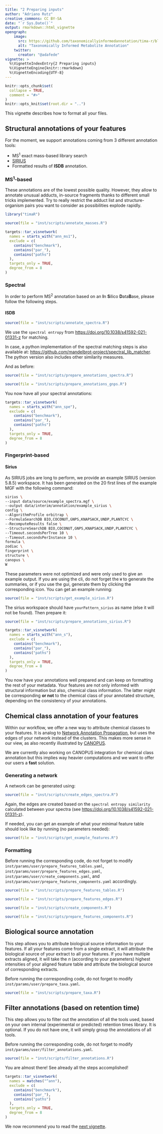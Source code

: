 ```yaml
---
title: "2 Preparing inputs"
author: "Adriano Rutz"
creative_commons: CC BY-SA
date: "`r Sys.Date()`"
output: rmarkdown::html_vignette
opengraph:
    image:
      src: https://github.com/taxonomicallyinformedannotation/tima-r/blob/main/man/figures/logo.svg
      alt: "Taxonomically Informed Metabolite Annotation"
    twitter:
      creator: "@adafede"
vignette: >
  %\VignetteIndexEntry{2 Preparing inputs}
  %\VignetteEngine{knitr::rmarkdown}
  %\VignetteEncoding{UTF-8}
---
```


```r
knitr::opts_chunk$set(
  collapse = TRUE,
  comment = "#>"
)
knitr::opts_knit$set(root.dir = "..")
```

This vignette describes how to format all your files.

## Structural annotations of your features

For the moment, we support annotations coming from 3 different annotation tools:

<!-- * [GNPS](https://gnps.ucsd.edu) -->
* MS^1^ exact mass-based library search
* [SIRIUS](https://bio.informatik.uni-jena.de/software/sirius)
* Formatted results of **ISDB** annotation.

### MS^1^-based

These annotations are of the lowest possible quality.
However, they allow to annotate unusual adducts, in-source fragments thanks to different small tricks implemented.
Try to really restrict the adduct list and structure-organism pairs you want to consider as possibilities explode rapidly.

```r
library("timaR")
```

```r
source(file = "inst/scripts/annotate_masses.R")
```

```r
targets::tar_visnetwork(
  names = starts_with("ann_ms1"),
  exclude = c(
    contains("benchmark"),
    contains("par_"),
    contains("paths")
  ),
  targets_only = TRUE,
  degree_from = 8
)
```

### Spectral

In order to perform MS^2^ annotation based on an **I**n **S**ilico **D**ata**B**ase, please follow the following steps.

#### ISDB

```r
source(file = "inst/scripts/annotate_spectra.R")
```

We use the `spectral entropy` from <https://doi.org/10.1038/s41592-021-01331-z> for matching.

In case, a python implementation of the spectral matching steps is also available at: <https://github.com/mandelbrot-project/spectral_lib_matcher>.
The python version also includes other similarity measures.

And as before:

```r
source(file = "inst/scripts/prepare_annotations_spectra.R")
```

<!-- #### GNPS -->
<!-- We also provide an example GNPS job id, which is: `41c6068e905d482db5698ad81d145d7c` -->
<!-- Before running the corresponding code, do not forget to modify `inst/params/user/prepare_*yourAnnotationTool*.yaml`. -->
<!-- Depending on the annotation tool you used, you can format its results using: -->

```r
source(file = "inst/scripts/prepare_annotations_gnps.R")
```

You now have all your spectral annotations:

```r
targets::tar_visnetwork(
  names = starts_with("ann_spe"),
  exclude = c(
    contains("benchmark"),
    contains("par_"),
    contains("paths")
  ),
  targets_only = TRUE,
  degree_from = 8
)
```

### Fingerprint-based

#### Sirius

As SIRIUS jobs are long to perform, we provide an example SIRIUS (version 5.8.5) workspace.
It has been generated on the 20 first lines of the example MGF with the following command:

```bash
sirius \
--input data/source/example_spectra.mgf \
--output data/interim/annotation/example_sirius \
config \
--AlgorithmProfile orbitrap \
--FormulaSearchDB BIO,COCONUT,GNPS,KNAPSACK,UNDP,PLANTCYC \
--RecomputeResults false \
--StructureSearchDB BIO,COCONUT,GNPS,KNAPSACK,UNDP,PLANTCYC \
--Timeout.secondsPerTree 10 \
--Timeout.secondsPerInstance 10 \
formula \
zodiac \
fingerprint \
structure \
canopus \
W
```

These parameters were not optimized and were only used to give an example output.
If you are using the cli, do not forget the `W` to generate the summaries, or if you use the gui, generate them by clicking the corresponding icon.
You can get an example running:

```r
source(file = "inst/scripts/get_example_sirius.R")
```

The sirius workspace should have `yourPattern_sirius` as name (else it will not be found).
Then prepare it:

```r
source(file = "inst/scripts/prepare_annotations_sirius.R")
```

```r
targets::tar_visnetwork(
  names = starts_with("ann_s"),
  exclude = c(
    contains("benchmark"),
    contains("par_"),
    contains("paths")
  ),
  targets_only = TRUE,
  degree_from = 8
)
```

You now have your annotations well prepared and can keep on formatting the rest of your metadata.
Your features are not only informed with structural information but also, chemical class information.
The latter might be corresponding **or not** to the chemical class of your annotated structure, depending on the consistency of your annotations.

## Chemical class annotation of your features

Within our workflow, we offer a new way to attribute chemical classes to your features.
It is analog to [Network Annotation Propagation](https://ccms-ucsd.github.io/GNPSDocumentation/nap/), but uses the edges of your network instead of the clusters.
This makes more sense in our view, as also recently illustrated by [CANOPUS](https://doi.org/10.1038/s41587-020-0740-8).

<!-- All steps can take both manual inputs or GNPS metadata directly from your GNPS job ID. -->

We are currently also working on CANOPUS integration for chemical class annotation but this implies way heavier computations and we want to offer our users a **fast** solution.

### Generating a network

A network can be generated using:

```r
source(file = "inst/scripts/create_edges_spectra.R")
```

Again, the edges are created based on the `spectral entropy similarity` calculated between your spectra (see <https://doi.org/10.1038/s41592-021-01331-z>).

If needed, you can get an example of what your minimal feature table should look like by running (no parameters needed):

```r
source(file = "inst/scripts/get_example_features.R")
```

### Formatting

Before running the corresponding code, do not forget to modify `inst/params/user/prepare_features_tables.yaml`, `inst/params/user/prepare_features_edges.yaml`, `inst/params/user/create_components.yaml`, and `inst/params/user/prepare_features_components.yaml` accordingly.

```r
source(file = "inst/scripts/prepare_features_tables.R")
```

```r
source(file = "inst/scripts/prepare_features_edges.R")
```

```r
source(file = "inst/scripts/create_components.R")
```

```r
source(file = "inst/scripts/prepare_features_components.R")
```

## Biological source annotation

This step allows you to attribute biological source information to your features.
If all your features come from a single extract, it will attribute the biological source of your extract to all your features.
If you have multiple extracts aligned, it will take the *n* (according to your parameters) highest intensities of your aligned feature table and attribute the biological source of corresponding extracts.
<!-- It can take both manual inputs or GNPS metadata directly from your GNPS job ID. -->

Before running the corresponding code, do not forget to modify `inst/params/user/prepare_taxa.yaml`.

```r
source(file = "inst/scripts/prepare_taxa.R")
```

## Filter annotations (based on retention time)

This step allows you to filter out the annotation of all the tools used,
based on your own internal (experimental or predicted) retention times library.
It is optional. 
If you do not have one, it will simply group the annotations of all tools. 

Before running the corresponding code, do not forget to modify `inst/params/user/filter_annotations.yaml`.

```r
source(file = "inst/scripts/filter_annotations.R")
```

You are almost there! See already all the steps accomplished!

```r
targets::tar_visnetwork(
  names = matches("^ann"),
  exclude = c(
    contains("benchmark"),
    contains("par_"),
    contains("paths")
  ),
  targets_only = TRUE,
  degree_from = 8
)
```

We now recommend you to read the [next vignette](https://taxonomicallyinformedannotation.github.io/tima-r/articles/III-processing.html).

